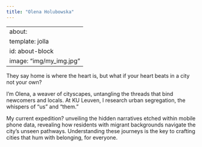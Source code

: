 ```yaml
---
title: "Olena Holubowska"
---
```


---
about:
  template: jolla
  id: about-block
  image: "img/my_img.jpg"
---

::: {#about-block}
They say home is where the heart is, but what if your heart beats in a city not your own?

I'm Olena, a weaver of cityscapes, untangling the threads that bind newcomers and locals. At KU Leuven, I research urban segregation, the whispers of "us" and "them."

My current expedition? unveiling the hidden narratives etched within mobile phone data, revealing how residents with migrant backgrounds navigate the city's unseen pathways. Understanding these journeys is the key to crafting cities that hum with belonging, for everyone.
:::
